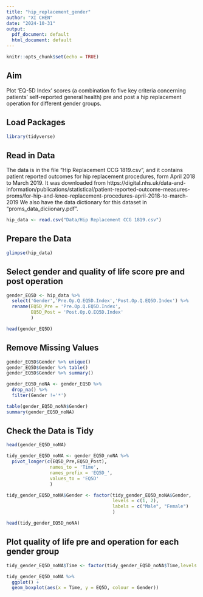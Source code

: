 ```yaml
---
title: "hip_replacement_gender"
author: "XI CHEN"
date: "2024-10-31"
output:
  pdf_document: default
  html_document: default
---
```


```r
knitr::opts_chunk$set(echo = TRUE)
```

## Aim
Plot 'EQ-5D Index' scores (a combination fo five key criteria concerning patients' self-reported general health) pre and post a hip replacement operation for different gender groups.

## Load Packages

```r
library(tidyverse)
```

## Read in Data
The data is in the file "Hip Replacement CCG 1819.csv", and it contains patient reported outcomes for hip replacement procedures, form April 2018 to March 2019.
It was downloaded from https://digital.nhs.uk/data-and-information/publications/statistical/patient-reported-outcome-measures-proms/for-hip-and-knee-replacement-procedures-april-2018-to-march-2019
We also have the data dictionary for this dataset in "proms_data_diciionary.pdf".

```r
hip_data <- read.csv("Data/Hip Replacement CCG 1819.csv")
```

## Prepare the Data

```r
glimpse(hip_data)
```

## Select gender and quality of life score pre and post operation
```r
gender_EQ5D <- hip_data %>% 
  select('Gender','Pre.Op.Q.EQ5D.Index','Post.Op.Q.EQ5D.Index') %>%
  rename(EQ5D_Pre = 'Pre.Op.Q.EQ5D.Index',
         EQ5D_Post = 'Post.Op.Q.EQ5D.Index'
         )

head(gender_EQ5D)
```

## Remove Missing Values
```r
gender_EQ5D$Gender %>% unique()
gender_EQ5D$Gender %>% table()
gender_EQ5D$Gender %>% summary()

gender_EQ5D_noNA <- gender_EQ5D %>% 
  drop_na() %>% 
  filter(Gender !='*')

table(gender_EQ5D_noNA$Gender)
summary(gender_EQ5D_noNA)
```
## Check the Data is Tidy
```r
head(gender_EQ5D_noNA)

tidy_gender_EQ5D_noNA <- gender_EQ5D_noNA %>% 
  pivot_longer(c(EQ5D_Pre,EQ5D_Post),
                names_to = 'Time',
                names_prefix = 'EQ5D_',
                values_to = 'EQ5D'
                ) 

tidy_gender_EQ5D_noNA$Gender <- factor(tidy_gender_EQ5D_noNA$Gender, 
                                       levels = c(1, 2), 
                                       labels = c("Male", "Female")
                                       )

head(tidy_gender_EQ5D_noNA)
```
## Plot quality of life pre and operation for each gender group

```r

tidy_gender_EQ5D_noNA$Time <- factor(tidy_gender_EQ5D_noNA$Time,levels = c('Pre','Post'))

tidy_gender_EQ5D_noNA %>% 
  ggplot() +
  geom_boxplot(aes(x = Time, y = EQ5D, colour = Gender))
```

